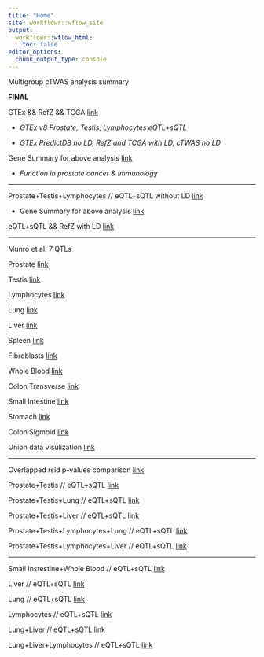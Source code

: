 ```yaml
---
title: "Home"
site: workflowr::wflow_site
output:
  workflowr::wflow_html:
    toc: false
editor_options:
  chunk_output_type: console
---
```


Multigroup cTWAS analysis summary

**FINAL**

GTEx && RefZ && TCGA [link](cTWAS_LD_european_combined3_output.html)

+ *GTEx v8 Prostate, Testis, Lymphocytes eQTL+sQTL*

+ *GTEx PredictDB no LD, RefZ and TCGA with LD, cTWAS no LD*

Gene Summary for above analysis [link](cTWAS_LD_european_GENE_SUMMARY.html)

+ *Function in prostate cancer & immunology*

---

Prostate+Testis+Lymphocytes // eQTL+sQTL without LD [link](cTWAS_noLD_european_prostatetestislymphocytes_output.html)

+ Gene Summary for above analysis [link](cTWAS_noLD_european_GENE_SUMMARY.html)

eQTL+sQTL && RefZ with LD [link](cTWAS_LD_european_combined_output.html)

---

Munro et al. 7 QTLs

Prostate [link](cTWAS_LD_european_munro_prostate7_output.html)

Testis [link](cTWAS_LD_european_munro_testis7_output.html)

Lymphocytes [link](cTWAS_LD_european_munro_lymphocytes7_output.html)

Lung [link](cTWAS_LD_european_munro_lung7_output.html)

Liver [link](cTWAS_LD_european_munro_liver7_output.html)

Spleen [link](cTWAS_LD_european_munro_spleen7_output.html)

Fibroblasts [link](cTWAS_LD_european_munro_fibroblasts7_output.html)

Whole Blood [link](cTWAS_LD_european_munro_whole_blood7_output.html)

Colon Transverse [link](cTWAS_LD_european_munro_colon_transverse7_output.html)

Small Intestine [link](cTWAS_LD_european_munro_small_intestine7_output.html)

Stomach [link](cTWAS_LD_european_munro_stomach7_output.html)

Colon Sigmoid [link](cTWAS_LD_european_munro_colon_sigmoid7_output.html)

Union data visulization [link](cTWAS_union_visualization.html)

---

Overlapped rsid p-values comparison [link](overlapped_pvalue.html)

Prostate+Testis // eQTL+sQTL [link](cTWAS_noLD_european_prostatetestis_output.html)

Prostate+Testis+Lung // eQTL+sQTL [link](cTWAS_noLD_european_prostatetestislung_output.html)

Prostate+Testis+Liver // eQTL+sQTL [link](cTWAS_noLD_european_prostatetestisliver_output.html)

Prostate+Testis+Lymphocytes+Lung // eQTL+sQTL [link](cTWAS_noLD_european_prostatetestislymphocyteslung_output.html)

Prostate+Testis+Lymphocytes+Liver // eQTL+sQTL [link](cTWAS_noLD_european_prostatetestislymphocytesliver_output.html)

---

Small Instestine+Whole Blood // eQTL+sQTL [link](cTWAS_noLD_european_intestinewb_output.html)

Liver // eQTL+sQTL [link](cTWAS_noLD_european_liver_output.html)

Lung // eQTL+sQTL [link](cTWAS_noLD_european_lung_output.html)

Lymphocytes // eQTL+sQTL [link](cTWAS_noLD_european_lymphocytes_output.html)

Lung+Liver // eQTL+sQTL [link](cTWAS_noLD_european_lungliver_output.html)

Lung+Liver+Lymphocytes // eQTL+sQTL [link](cTWAS_noLD_european_lungliverlymphocytes_output.html)
